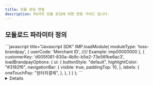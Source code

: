 ```yaml
---
title: 모듈 로딩 연동
description: PG사의 모듈 로딩에 대한 연동 가이드 입니다.
---
```




## 모듈로드 파라미터 정의

<Tabs>
<Tab title="모듈 로드 요청">
```javascript title="Javascript SDK"
IMP.loadModule(
    moduleType: 'toss-brandpay',
    {
      userCode: 'Merchant ID', //// Example: imp00000000
    },
    {
      customerKey: 'd005f081-830a-4b9c-b5e2-73e56fbe6ac3',
      loadBrandpayOptions: {
        ui: {
          buttonStyle: "default",
          highlightColor: "#3182f6",
          navigationBar: {
            visible: true,
            paddingTop: 10,
          },
          labels: {
            oneTouchPay: "원터치결제",
          },
        },
      }
    }
);
```

<Details>
<p slot="summary"><strong>주요 파라미터 설명</strong></p>

**`moduleType`** <mark style="color:red;">**\***</mark> <mark style="color:green;">**string**</mark>

**모듈 타입**

브랜드페이의 경우 `toss-brandpay` 를 사용합니다.

**`userCode`** <mark style="color:red;">**\***</mark> <mark style="color:green;">**string**</mark>

**가맹점 식별코드**

`IMP` 로 시작하는 가맹점 식별코드입니다.

**`tier_code`** <mark style="color:green;">**string**</mark>

**하위가맹점(Tier)의 고유코드**

알파벳 대문자 또는 숫자 3자리입니다.

**`customer_id`** <mark style="color:red;">**\***</mark> <mark style="color:green;">**string**</mark>

**구매자 ID**

고객 ID입니다. 다른사용자에게 노출될 경우, 악의적 사용에 대한 문제가 있음으로, 자동 증가하는 숫자는 허용되지 않습니다.
UUID등 충분한 무작위 값을 사용하세요.

**`loadBrandpayOptions.ui`** <mark style="color:green;">**Object**</mark>

브랜드페이의 경우 결제창의 UI를 커스터마이징 할 수 있는 옵션들을 제공하고 있습니다.
포트원을 통한 연동시에도 `IMP.request_pay` 호출시 `bypass.toss_brandpay.ui` 객체를 넘기면 UI 커스터마이징 기능을 사용할 수 있습니다.

**`loadBrandpayOptions.ui.buttonStyle`** <mark style="color:green;">**string**</mark>

**버튼스타일 구분코드**

`default`와 `full` 두가지 값을 가질 수 있으며, `default`의 경우 모서리가 둥글고 주변에 여백을 가진 버튼을 사용할 수 있고,
`full`로 설정하면 하단 영역이 전부채워지는 버튼을 사용할 수 있습니다.

**`loadBrandpayOptions.ui.highlightColor`** <mark style="color:green;">**string**</mark>

**UI 메인색상**

UI 전체적으로 사용되는 메인 색상을 정할 수 있는 파라미터입니다. 기본값은 `#3182f6`입니다.

**`loadBrandpayOptions.ui.navigationBar.visible`** <mark style="color:green;">**boolean**</mark>

**내비게이션 바 사용 여부**

기본값은 `true`입니다.

**`loadBrandpayOptions.ui.navigationBar.paddingTop`** <mark style="color:green;">**number**</mark>

**내비게이션 바 상단 여백**

내비게이션 바 상단 여백 값입니다. 값의 단위는 `px`입니다.

**`loadBrandpayOptions.ui.labels.oneTouchPay`** <mark style="color:green;">**string**</mark>

**원터치결제 대체 텍스트**

UI에 표시되는 `원터치결제`를 대신해 사용할 텍스트입니다.

</Details>
</Tab>
</Tabs>
